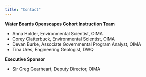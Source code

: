 ```yaml
---
title: "Contact"
---
```


**Water Boards Openscapes Cohort Instruction Team**

-   Anna Holder, Environmental Scientist, OIMA
-   Corey Clatterbuck, Environmental Scientist, OIMA
-   Devan Burke, Associate Governmental Program Analyst, OIMA
-   Tina Ures, Engineering Geologist, DWQ

**Executive Sponsor**

-   Sir Greg Gearheart, Deputy Director, OIMA

